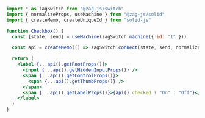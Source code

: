 ```jsx
import * as zagSwitch from "@zag-js/switch"
import { normalizeProps, useMachine } from "@zag-js/solid"
import { createMemo, createUniqueId } from "solid-js"

function Checkbox() {
  const [state, send] = useMachine(zagSwitch.machine({ id: "1" }))

  const api = createMemo(() => zagSwitch.connect(state, send, normalizeProps))

  return (
    <label {...api().getRootProps()}>
      <input {...api().getHiddenInputProps()} />
      <span {...api().getControlProps()}>
        <span {...api().getThumbProps()} />
      </span>
      <span {...api().getLabelProps()}>{api().checked ? "On" : "Off"}</span>
    </label>
  )
}
```
